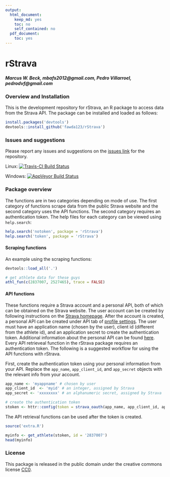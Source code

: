 ```yaml
---
output:
  html_document:
    keep_md: yes
    toc: no
    self_contained: no
  pdf_document:
    toc: yes
---
```


# rStrava

##### *Marcus W. Beck, mbafs2012@gmail.com, Pedro Villarroel, pedrodvf@gmail.com*

### Overview and Installation

This is the development repository for rStrava, an R package to access data from the Strava API.  The package can be installed and loaded as follows:

```r
install.packages('devtools')
devtools::install_github('fawda123/rStrava')
```

### Issues and suggestions

Please report any issues and suggestions on the [issues link](https://github.com/fawda123/rStrava/issues) for the repository.

Linux: [![Travis-CI Build Status](https://travis-ci.org/fawda123/rStrava.svg?branch=master)](https://travis-ci.org/fawda123/rStrava)

Windows: [![AppVeyor Build Status](https://ci.appveyor.com/api/projects/status/github/fawda123/rStrava?branch=master)](https://ci.appveyor.com/project/fawda123/rStrava)

### Package overview

The functions are in two categories depending on mode of use.  The first category of functions scrape data from the public Strava website and the second category uses the API functions.  The second category requires an authentication token.  The help files for each category can be viewed using ```help.search```:

```r
help.search('notoken', package = 'rStrava')
help.search('token', package = 'rStrava')
```

#### Scraping functions

An example using the scraping functions:
```r
devtools::load_all('.')
```
```r
# get athlete data for these guys
athl_fun(c(2837007, 2527465), trace = FALSE)
```

#### API functions

These functions require a Strava account and a personal API, both of which can be obtained on the Strava website.  The user account can be created by following instructions on the [Strava homepage](https://www.strava.com/).  After the account is created, a personal API can be created under API tab of [profile settings](https://www.strava.com/settings/api).  The user must have an application name (chosen by the user), client id (different from the athlete id), and an application secret to create the authentication token.  Additional information about the personal API can be found [here](https://strava.github.io/api/).  Every API retrieveal function in the rStrava package requires an authentication token.  The following is a suggested workflow for using the API functions with rStrava.

First, create the authentication token using your personal information from your API.  Replace the `app_name`, `app_client_id`, and `app_secret` objects with the relevant info from your account.
```r

app_name <- 'myappname' # chosen by user
app_client_id  <- 'myid' # an integer, assigned by Strava
app_secret <- 'xxxxxxxx' # an alphanumeric secret, assigned by Strava

# create the authentication token
stoken <- httr::config(token = strava_oauth(app_name, app_client_id, app_secret))
```

The API retrieval functions can be used after the token is created.
```r
source('extra.R')
```
```r
myinfo <- get_athlete(stoken, id = '2837007')
head(myinfo)
```

### License

This package is released in the public domain under the creative commons license [CC0](https://tldrlegal.com/license/creative-commons-cc0-1.0-universal). 
